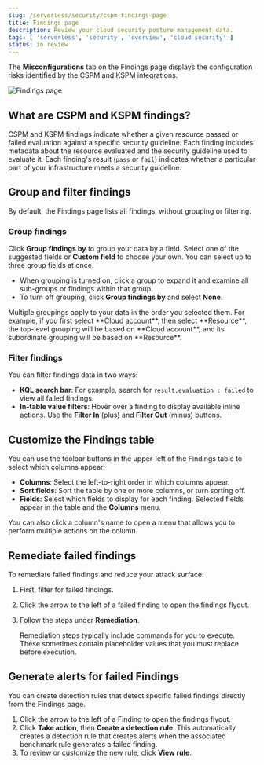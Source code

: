 ```yaml
---
slug: /serverless/security/cspm-findings-page
title: Findings page
description: Review your cloud security posture management data.
tags: [ 'serverless', 'security', 'overview', 'cloud security' ]
status: in review
---
```


<div id="cspm-findings-page"></div>

The **Misconfigurations** tab on the Findings page displays the configuration risks identified by the <DocLink slug="/serverless/security/cspm">CSPM</DocLink> and <DocLink slug="/serverless/security/kspm">KSPM</DocLink> integrations.

![Findings page](../images/findings-page/-cloud-native-security-findings-page.png)

<div id="cspm-findings-page-what-are-findings"></div>

## What are CSPM and KSPM findings?

CSPM and KSPM findings indicate whether a given resource passed or failed evaluation against a specific security guideline. Each finding includes metadata about the resource evaluated and the security guideline used to evaluate it. Each finding's result (`pass` or `fail`) indicates whether a particular part of your infrastructure meets a security guideline.

<div id="cspm-findings-page-group-filter"></div>

## Group and filter findings
By default, the Findings page lists all findings, without grouping or filtering.

### Group findings 

Click **Group findings by** to group your data by a field. Select one of the suggested fields or **Custom field** to choose your own. You can select up to three group fields at once.

* When grouping is turned on, click a group to expand it and examine all sub-groups or findings within that group.
* To turn off grouping, click **Group findings by** and select **None**.

<DocCallOut title="Note">
Multiple groupings apply to your data in the order you selected them. For example, if you first select **Cloud account**, then select **Resource**, the top-level grouping will be based on **Cloud account**, and its subordinate grouping will be based on **Resource**. 
</DocCallOut>

<div id="cspm-findings-page-filter-findings"></div>

### Filter findings
You can filter findings data in two ways:

* **KQL search bar**: For example, search for `result.evaluation : failed` to view all failed findings.
* **In-table value filters**: Hover over a finding to display available inline actions. Use the **Filter In** (plus) and **Filter Out** (minus) buttons.

## Customize the Findings table
You can use the toolbar buttons in the upper-left of the Findings table to select which columns appear:

* **Columns**: Select the left-to-right order in which columns appear.
* **Sort fields**: Sort the table by one or more columns, or turn sorting off.
* **Fields**: Select which fields to display for each finding. Selected fields appear in the table and the **Columns** menu.

<DocCallOut title="Tip">
You can also click a column's name to open a menu that allows you to perform multiple actions on the column. 
</DocCallOut>

<div id="cspm-findings-page-remediate-findings"></div>

## Remediate failed findings
To remediate failed findings and reduce your attack surface:

1. First, <DocLink slug="/serverless/security/cspm-findings-page" section="filter-findings">filter for failed findings</DocLink>.
1. Click the arrow to the left of a failed finding to open the findings flyout.
1. Follow the steps under **Remediation**.

    <DocCallOut title="Note">
    Remediation steps typically include commands for you to execute. These sometimes contain placeholder values that you must replace before execution.
    </DocCallOut>

<div id="cspm-create-rule-from-finding"></div>

## Generate alerts for failed Findings
You can create detection rules that detect specific failed findings directly from the Findings page.

1. Click the arrow to the left of a Finding to open the findings flyout.
1. Click **Take action**, then **Create a detection rule**. This automatically creates a detection rule that creates alerts when the associated benchmark rule generates a failed finding.
1. To review or customize the new rule, click **View rule**.

